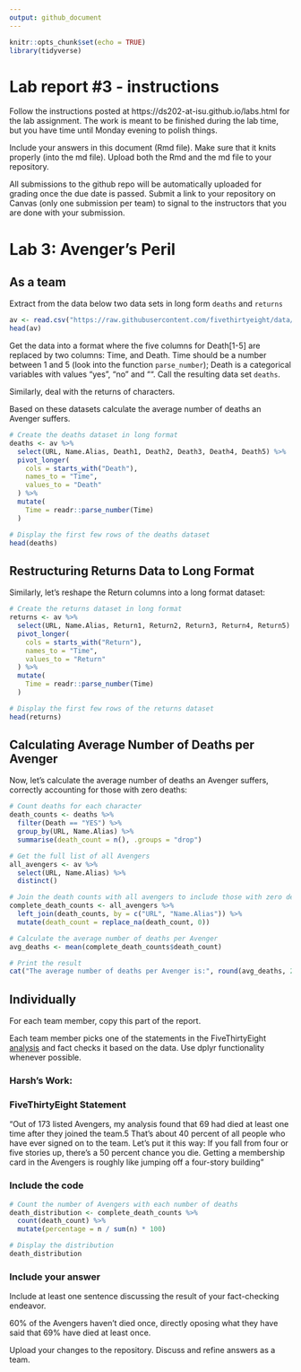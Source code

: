 ---
output: github_document
---

<!-- README.md is generated from README.Rmd. Please edit the README.Rmd file -->


```{r setup, include=FALSE}
knitr::opts_chunk$set(echo = TRUE)
library(tidyverse)
```

# Lab report #3 - instructions

Follow the instructions posted at https://ds202-at-isu.github.io/labs.html for the lab assignment. The work is meant to be finished during the lab time, but you have time until Monday evening to polish things.

Include your answers in this document (Rmd file). Make sure that it knits properly (into the md file). Upload both the Rmd and the md file to your repository.  

All submissions to the github repo will be automatically uploaded for grading once the due date is passed.
Submit a link to your repository on Canvas (only one submission per team) to signal to the instructors that you are done with your submission.

# Lab 3: Avenger's Peril

## As a team

Extract from the data below two data sets in long form `deaths` and `returns`

```{r}
av <- read.csv("https://raw.githubusercontent.com/fivethirtyeight/data/master/avengers/avengers.csv", stringsAsFactors = FALSE)
head(av)
```

Get the data into a format where the five columns for Death[1-5] are replaced by two columns: Time, and Death. Time should be a number between 1 and 5 (look into the function `parse_number`); Death is a categorical variables with values "yes", "no" and "". Call the resulting data set `deaths`. 

Similarly, deal with the returns of characters.

Based on these datasets calculate the average number of deaths an Avenger suffers. 

```{r}
# Create the deaths dataset in long format
deaths <- av %>%
  select(URL, Name.Alias, Death1, Death2, Death3, Death4, Death5) %>%
  pivot_longer(
    cols = starts_with("Death"),
    names_to = "Time",
    values_to = "Death"
  ) %>%
  mutate(
    Time = readr::parse_number(Time)
  )

# Display the first few rows of the deaths dataset
head(deaths)
```

## Restructuring Returns Data to Long Format

Similarly, let's reshape the Return columns into a long format dataset:

```{r}
# Create the returns dataset in long format
returns <- av %>%
  select(URL, Name.Alias, Return1, Return2, Return3, Return4, Return5) %>%
  pivot_longer(
    cols = starts_with("Return"),
    names_to = "Time",
    values_to = "Return"
  ) %>%
  mutate(
    Time = readr::parse_number(Time)
  )

# Display the first few rows of the returns dataset
head(returns)
```

## Calculating Average Number of Deaths per Avenger

Now, let's calculate the average number of deaths an Avenger suffers, correctly accounting for those with zero deaths:

```{r}
# Count deaths for each character
death_counts <- deaths %>%
  filter(Death == "YES") %>%
  group_by(URL, Name.Alias) %>%
  summarise(death_count = n(), .groups = "drop")

# Get the full list of all Avengers
all_avengers <- av %>%
  select(URL, Name.Alias) %>%
  distinct()

# Join the death counts with all avengers to include those with zero deaths
complete_death_counts <- all_avengers %>%
  left_join(death_counts, by = c("URL", "Name.Alias")) %>%
  mutate(death_count = replace_na(death_count, 0))

# Calculate the average number of deaths per Avenger
avg_deaths <- mean(complete_death_counts$death_count)

# Print the result
cat("The average number of deaths per Avenger is:", round(avg_deaths, 2))
```

## Individually

For each team member, copy this part of the report. 

Each team member picks one of the statements in the FiveThirtyEight [analysis](https://fivethirtyeight.com/features/avengers-death-comics-age-of-ultron/) and fact checks it based on the data. Use dplyr functionality whenever possible.


### Harsh's Work:

### FiveThirtyEight Statement

"Out of 173 listed Avengers, my analysis found that 69 had died at least one time after they joined the team.5 That’s about 40 percent of all people who have ever signed on to the team. Let’s put it this way: If you fall from four or five stories up, there’s a 50 percent chance you die. Getting a membership card in the Avengers is roughly like jumping off a four-story building"

### Include the code

```{r}
# Count the number of Avengers with each number of deaths
death_distribution <- complete_death_counts %>%
  count(death_count) %>%
  mutate(percentage = n / sum(n) * 100)

# Display the distribution
death_distribution
```
### Include your answer

Include at least one sentence discussing the result of your fact-checking endeavor.

60% of the Avengers haven't died once, directly oposing what they have said that 69% have died at least once.

Upload your changes to the repository. Discuss and refine answers as a team.
